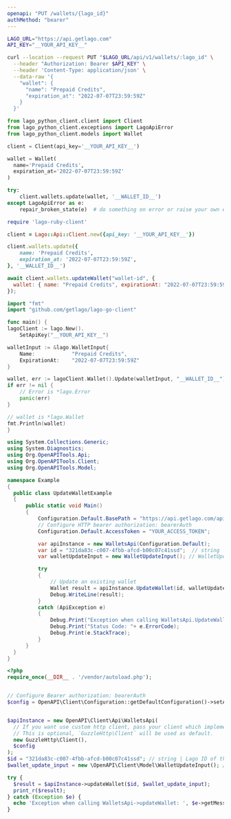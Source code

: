 ```yaml
---
openapi: "PUT /wallets/{lago_id}"
authMethod: "bearer"
---
```


<RequestExample>

```bash cURL
LAGO_URL="https://api.getlago.com"
API_KEY="__YOUR_API_KEY__"

curl --location --request PUT "$LAGO_URL/api/v1/wallets/:lago_id" \
  --header "Authorization: Bearer $API_KEY" \
  --header 'Content-Type: application/json' \
  --data-raw '{
    "wallet": {
      "name": "Prepaid Credits",
      "expiration_at": "2022-07-07T23:59:59Z"
    }
  }'
```

```python Python
from lago_python_client.client import Client
from lago_python_client.exceptions import LagoApiError
from lago_python_client.models import Wallet

client = Client(api_key='__YOUR_API_KEY__')

wallet = Wallet(
  name='Prepaid Credits',
  expiration_at='2022-07-07T23:59:59Z'
)

try:
    client.wallets.update(wallet, '__WALLET_ID__')
except LagoApiError as e:
    repair_broken_state(e)  # do something on error or raise your own exception
```

```ruby Ruby
require 'lago-ruby-client'

client = Lago::Api::Client.new({api_key: '__YOUR_API_KEY__'})

client.wallets.update({
    name: 'Prepaid Credits',
    expiration_at: '2022-07-07T23:59:59Z',
}, '__WALLET_ID__')
```

```js Node.js
await client.wallets.updateWallet("wallet-id", {
  wallet: { name: "Prepaid Credits", expirationAt: "2022-07-07T23:59:59Z" },
});
```

```go Go
import "fmt"
import "github.com/getlago/lago-go-client"

func main() {
lagoClient := lago.New().
    SetApiKey("__YOUR_API_KEY__")

walletInput := &lago.WalletInput{
    Name:            "Prepaid Credits",
    ExpirationAt:    "2022-07-07T23:59:59Z"
}

wallet, err := lagoClient.Wallet().Update(walletInput, "__WALLET_ID__")
if err != nil {
    // Error is *lago.Error
    panic(err)
}

// wallet is *lago.Wallet
fmt.Println(wallet)
}
```

```csharp C#
using System.Collections.Generic;
using System.Diagnostics;
using Org.OpenAPITools.Api;
using Org.OpenAPITools.Client;
using Org.OpenAPITools.Model;

namespace Example
{
  public class UpdateWalletExample
  {
      public static void Main()
      {
          Configuration.Default.BasePath = "https://api.getlago.com/api/v1";
          // Configure HTTP bearer authorization: bearerAuth
          Configuration.Default.AccessToken = "YOUR_ACCESS_TOKEN";

          var apiInstance = new WalletsApi(Configuration.Default);
          var id = "321da83c-c007-4fbb-afcd-b00c07c41ssd";  // string | Lago ID of the existing wallet
          var walletUpdateInput = new WalletUpdateInput(); // WalletUpdateInput | Update an existing wallet

          try
          {
              // Update an existing wallet
              Wallet result = apiInstance.UpdateWallet(id, walletUpdateInput);
              Debug.WriteLine(result);
          }
          catch (ApiException e)
          {
              Debug.Print("Exception when calling WalletsApi.UpdateWallet: " + e.Message );
              Debug.Print("Status Code: "+ e.ErrorCode);
              Debug.Print(e.StackTrace);
          }
      }
  }
}
```

```php PHP
<?php
require_once(__DIR__ . '/vendor/autoload.php');


// Configure Bearer authorization: bearerAuth
$config = OpenAPI\Client\Configuration::getDefaultConfiguration()->setAccessToken('YOUR_ACCESS_TOKEN');


$apiInstance = new OpenAPI\Client\Api\WalletsApi(
  // If you want use custom http client, pass your client which implements `GuzzleHttp\ClientInterface`.
  // This is optional, `GuzzleHttp\Client` will be used as default.
  new GuzzleHttp\Client(),
  $config
);
$id = "321da83c-c007-4fbb-afcd-b00c07c41ssd"; // string | Lago ID of the existing wallet
$wallet_update_input = new \OpenAPI\Client\Model\WalletUpdateInput(); // \OpenAPI\Client\Model\WalletUpdateInput | Update an existing wallet

try {
  $result = $apiInstance->updateWallet($id, $wallet_update_input);
  print_r($result);
} catch (Exception $e) {
  echo 'Exception when calling WalletsApi->updateWallet: ', $e->getMessage(), PHP_EOL;
}
```

</RequestExample>
